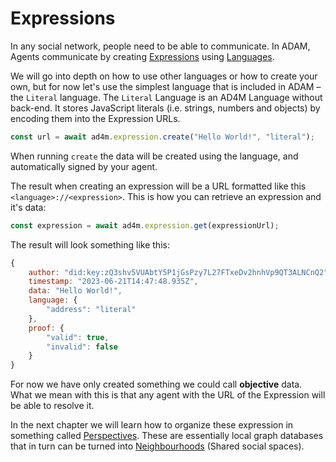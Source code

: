 # Expressions

In any social network, people need to be able to communicate.
In ADAM, Agents communicate by creating [Expressions](concepts/#expressions) using
[Languages](concepts/#languages).

We will go into depth on how to use other languages or how to create your own, but for now let's
use the simplest language that is included in ADAM – the `Literal` language. The `Literal` Language is an AD4M Language without back-end.
It stores JavaScript literals (i.e. strings, numbers and objects) by encoding them into the Expression URLs.

```ts
const url = await ad4m.expression.create("Hello World!", "literal");
```

When running `create` the data will be created using the language, and automatically signed
by your agent.

The result when creating an expression will be a URL formatted like this `<language>://<expression>`.
This is how you can retrieve an expression and it's data:

```ts
const expression = await ad4m.expression.get(expressionUrl);
```

The result will look something like this:

```js
{
    author: "did:key:zQ3shv5VUAbtY5P1jGsPzy7L27FTxeDv2hnhVp9QT3ALNCnQ2",
    timestamp: "2023-06-21T14:47:48.935Z",
    data: "Hello World!",
    language: {
        "address": "literal"
    },
    proof: {
        "valid": true,
        "invalid": false
    }
}
```

For now we have only created something we could call **objective** data. What we mean with this is that
any agent with the URL of the Expression will be able to resolve it.

In the next chapter we will learn how to organize these expression in something
called [Perspectives](/concepts/#perspectives). These are essentially local graph databases that in
turn can be turned into [Neighbourhoods](/concepts#neighbourhoods) (Shared social spaces).
